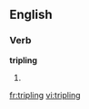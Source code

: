 
==English==

===Verb===
'''tripling'''

# {{present participle of|triple}}

[[fr:tripling]]
[[vi:tripling]]